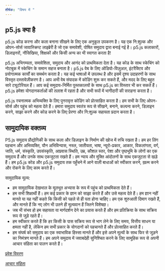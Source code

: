 ```yaml
---
शीर्षक: "विषय में "
---
```


## p5.js क्या है

p5.js कोड करना और कला बनाना सीखने के लिए एक अनुकूल उपकरण है। यह एक नि:शुल्क और ओपन-सोर्स जावास्क्रिप्ट लाइब्रेरी है जो एक समावेशी, पोषित समुदाय द्वारा बनाई गई है। p5.js कलाकारों, डिज़ाइनरों, नौसिखिया, शिक्षकों और किसी अन्य का भी स्वागत करता है!

p5.js अभिगम्यता, समावेशिता, समुदाय और आनंद को प्राथमिकता देता है। यह कोड के साथ स्केचिंग को नोटबुक में स्केचिंग के समान सहज बनाता है। p5.js वेब के लिए ऑडियो-विज़ुअल, इंटरैक्टिव और प्रयोगात्मक कार्यों का समर्थन करता है। यह कई भाषाओं में उपलब्ध है और इसमें दृश्य उदाहरणों के साथ विस्तृत दस्तावेज़ीकरण है। आप अभी वेब संपादक में कोडिंग शुरू कर सकते हैं, और मदद के लिए बहुत सारे ट्यूटोरियल हैं। आप कई समुदाय-निर्मित पुस्तकालयों के साथ p5.js का विस्तार भी कर सकते हैं। p5.js हमेशा योगदानकर्ताओं की तलाश में रहता है और सभी रूपों में भागीदारी की सराहना करता है।

p5.js रचनात्मक अभिव्यक्ति के लिए पुनरावृत्त कोडिंग को प्रोत्साहित करता है। हम सभी के लिए ओपन-सोर्स और पहुंच को महत्व देते हैं। हमारा समुदाय स्वतंत्र रूप से सीखने, बनाने, कल्पना करने, डिज़ाइन करने, साझा करने और कोड करने के लिए प्रेरणा और नि:शुल्क सहायता प्रदान करता है।

## सामुदायिक वक्तव्य

P5.js समुदाय प्रौद्योगिकी के साथ कला और डिज़ाइन के निर्माण की खोज में रुचि रखता है। हम हर लिंग पहचान और अभिव्यक्ति, यौन अभिविन्यास, नस्ल, जातीयता, भाषा, न्यूरो-प्रकार, आकार, विकलांगता, वर्ग, जाति, धर्म, संस्कृति, उपसंस्कृति, आप्रवास स्थिति, उम्र, कौशल स्तर, पेशा और पृष्ठभूमि के लोगों का एक समुदाय हैं और उनके साथ एकजुटता रखते हैं। हम न्याय और मुक्ति आंदोलनों के साथ एकजुटता से खड़े हैं। हम p5.js कोड और p5.js समुदाय तक पहुँचने में आने वाली बाधाओं को स्वीकार करने, ख़त्म करने और रोकने के लिए काम करते हैं। 

सामुदायिक मूल्य:
- हम सामुदायिक देखभाल के मूलभूत अभ्यास के रूप में पहुंच को प्राथमिकता देते हैं। 
- हम सभी शिक्षार्थी हैं। हम कई प्रकार के ज्ञान को साझा करते हैं और उसे महत्व देते हैं। हम ज्ञान नहीं मानते या यह नहीं कहते कि किसी को पहले से ही पता होना चाहिए। हम एक शुरुआती दिमाग रखते हैं, और मानते हैं कि नए लोग भी उतने ही मूल्यवान हैं जितने विशेषज्ञ।
- जब भी संभव हो हम सहायता या मार्गदर्शन देने का प्रयास करते हैं और हम प्रतिक्रिया के साथ सक्रिय रूप से जुड़े रहते हैं।
- हम स्वीकार करते हैं कि हर किसी के पास सक्रिय रूप से भाग लेने के लिए समय, वित्तीय साधन या क्षमता नहीं है, लेकिन हम सभी प्रकार के योगदानों को पहचानते हैं और प्रोत्साहित करते हैं।
- हम संघर्ष को समुदाय का एक स्वाभाविक हिस्सा मानते हैं और इसे अपने मूल्यों के साथ फिर से जुड़ने का निमंत्रण मानते हैं। हम अपने समुदाय में जवाबदेही सुनिश्चित करने के लिए सामूहिक रूप से अपनी आचार संहिता का पालन करते हैं।


[प्रवेश विवरण](https://github.com/processing/p5.js/blob/main/contributor_docs/access.md)

[आचार संहिता](https://github.com/processing/p5.js/blob/main/CODE_OF_CONDUCT.md)
